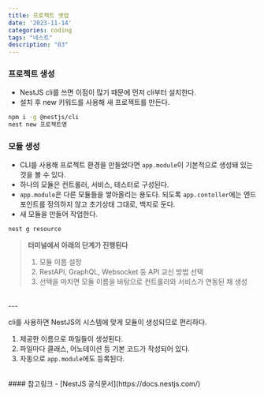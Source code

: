 ```yaml
---
title: 프로젝트 셋업
date: '2023-11-14'
categories: coding
tags: "네스트"
description: "03"
---
```

<HeadingNavigator />

### 프로젝트 생성
- NestJS cli를 쓰면 이점이 많기 때문에 먼저 cli부터 설치한다.
- 설치 후 new 키워드를 사용해 새 프로젝트를 만든다.
```bash
npm i -g @nestjs/cli
nest new 프로젝트명
```

### 모듈 생성
- CLI를 사용해 프로젝트 환경을 만들었다면 `app.module`이 기본적으로 생성돼 있는 것을 볼 수 있다.
- 하나의 모듈은 컨트롤러, 서비스, 테스터로 구성된다.
- `app.module`은 다른 모듈들을 쌓아올리는 용도다. 되도록 `app.contoller`에는 엔드포인트를 정의하지 않고 초기상태 그대로, 백지로 둔다.
- 새 모듈을 만들어 작업한다.
```bash
nest g resource
```
> <b>터미널에서 아래의 단계가 진행된다</b>
> 1. 모듈 이름 설정
> 2. RestAPI, GraphQL, Websocket 등 API 교신 방법 선택
> 3. 선택을 마치면 모듈 이름을 바탕으로 컨트롤러와 서비스가 연동된 채 생성

<br/>
---
<br/>

cli를 사용하면 NestJS의 시스템에 맞게 모듈이 생성되므로 편리하다.
1. 제공한 이름으로 파일들이 생성된다.
2. 파일마다 클래스, 어노테이션 등 기본 코드가 작성되어 있다.
3. 자동으로 `app.module`에도 등록된다.

<br/>
#### 참고링크
- [NestJS 공식문서](https://docs.nestjs.com/)